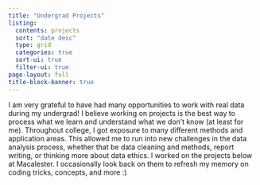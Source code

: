 ```yaml
---
title: "Undergrad Projects"
listing:
  contents: projects
  sort: "date desc"
  type: grid
  categories: true
  sort-ui: true
  filter-ui: true
page-layout: full
title-block-banner: true
---
```


I am very grateful to have had many opportunities to work with real data during my undergrad! I believe working on projects is the best way to process what we learn and understand what we don't know (at least for me). Throughout college, I got exposure to many different methods and application areas. This allowed me to run into new challenges in the data analysis process, whether that be data cleaning and methods, report writing, or thinking more about data ethics. I worked on the projects below at Macalester. I occasionally look back on them to refresh my memory on coding tricks, concepts, and more :)